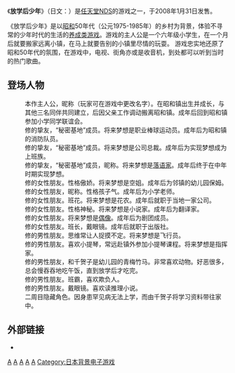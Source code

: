 {{expand|time=2015-08-04T13:05:22+00:00}}
{{refimprove|time=2015-08-04T13:05:22+00:00}}
{{Infobox VG
|title = 放学后少年
| japanese = 放課後少年
|image = 
|developer = [[KONAMI|KONAMI]]
|publisher = [[KONAMI|KONAMI]]
|distributor =
|designer = 
|engine = 
|released = {{vgrelease|JP|2008年1月31日}}
|terminate = 
|genre = [[养成类游戏|养成类游戏]]
|modes = [[单人游戏|单人游戏]]
|platforms = [[任天堂DS|任天堂DS]]
}}

《'''放学后少年'''》（日文：{{lang|ja|放課後少年}}）是[[任天堂|任天堂]][[NDS|NDS]]的游戏之一，于2008年1月31日发售。

《放学后少年》是以[[昭和|昭和]]50年代（公元1975-1985年）的乡村为背景，体验不寻常的少年时代的生活的[[养成类游戏|养成类游戏]]。游戏的主人公是一个六年级小学生，在一个月后就要搬家远离小镇，在马上就要告别的小镇里尽情的玩耍。 游戏忠实地还原了昭和50年代的氛围，在游戏中，电视、街角亦或是收音机，到处都可以听到当时的热门歌曲。 

==登场人物==
; {{nihongo|修|オサム}}
: 本作主人公，昵称{{nihongo|“小修”|オサくん}}（玩家可在游戏中更改名字）。在昭和镇出生并成长，与其他三名同伴共同建立{{nihongo|“秘密基地”|ひみつ基地}}，后因父亲工作调动搬离昭和镇。成年后回到昭和镇参加小学同学联谊会。
; {{nihongo|淳司|あつし}}
: 修的挚友，“秘密基地”成员。将来梦想是职业棒球运动员。成年后为昭和镇的消防队员。
; {{nihongo|和幸|カズ}}
: 修的挚友，“秘密基地”成员。将来梦想是公司总裁。成年后为实现梦想成为上班族。
; {{nihongo|良夫|よしお}}
: 修的挚友，“秘密基地”成员，昵称{{nihongo|“小良”|よっちゃん}}。将来梦想是[[落語|落语家]]。成年后终于在中年时期实现梦想。
; {{nihongo|薰|かおる}}
: 修的女性朋友。性格傲娇。将来梦想是空姐。成年后为邻镇的幼儿园保姆。
; {{nihongo|世津子|せつこ}}
: 修的女性朋友，昵称{{nihongo|“小世”|せっちゃん}}。性格孩子气。成年后为小学老师。
; {{nihongo|春美|はるみ}}
: 修的女性朋友。班花。将来梦想是花农。成年后就职于当地一家公司。
; {{nihongo|爱琴|まこと}}
: 修的女性朋友。性格神秘。将来梦想是小说家。成年后为翻译家。
; {{nihongo|美代|みよ}}
: 修的女性朋友。将来梦想是[[偶像_(日本)|偶像]]。成年后为剧团成员。
; {{nihongo|千贺子|ちかこ}}
: 修的女性朋友。班长，戴眼镜。成年后就职于出版社。
; {{nihongo|郁|いく}}
: 修的男性朋友。思维常让人捉摸不定。将来梦想是飞行员。
; {{nihongo|秀树|ひでき}}
: 修的男性朋友。喜欢小提琴，常远赴镇外参加小提琴课程。将来梦想是指挥家。
; {{nihongo|太介|だいすけ}}
: 修的男性朋友，和千贺子是幼儿园的青梅竹马。非常喜欢动物。好恶很多，总会慢吞吞地吃午饭，直到放学后才吃完。
; {{nihongo|毅|たけし}}
: 修的男性朋友。班霸，喜欢欺负人。
; {{nihongo|智弘|ともひろ}}
: 修的男性朋友。戴眼镜。喜欢读推理小说。
; {{nihongo|达也|たつや}}
: 二周目隐藏角色。因身患罕见病无法上学，而由千贺子将学习资料带往家中。

==外部链接==
* {{Official|http://www.konami.jp/gs/game/houkago/}}


[[Category:2008年电子游戏|A]]
[[Category:冒險遊戲|A]]
[[Category:科樂美遊戲|A]]
[[Category:任天堂DS游戏|A]]
[[Category:任天堂DS独占游戏|A]]
[[Category:日本背景电子游戏|Category:日本背景电子游戏]]